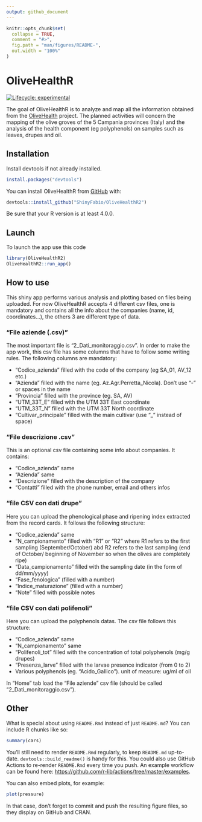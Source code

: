 ---
output: github_document
---

<!-- README.md is generated from README.Rmd. Please edit that file -->

```{r, include = FALSE}
knitr::opts_chunk$set(
  collapse = TRUE,
  comment = "#>",
  fig.path = "man/figures/README-",
  out.width = "100%"
)
```

# OliveHealthR

<!-- badges: start -->
[![Lifecycle: experimental](https://img.shields.io/badge/lifecycle-experimental-orange.svg)](https://www.tidyverse.org/lifecycle/#experimental)
<!-- badges: end -->

The goal of OliveHealthR is to analyze and map all the information obtained from the [OliveHealth](https://olivehealth.it) project. The planned activities will concern the mapping of the olive groves of the 5 Campania provinces (Italy) and the analysis of the health component (eg polyphenols) on samples such as leaves, drupes and oil.

## Installation


Install devtools if not already installed.

``` r
install.packages("devtools")
```

You can install OliveHealthR from [GitHub](https://github.com/ShinyFabio/OliveHealthR2) with:

``` r
devtools::install_github("ShinyFabio/OliveHealthR2")
```
Be sure that your R version is at least 4.0.0.

## Launch

To launch the app use this code


``` r
library(OliveHealthR2)
OliveHealthR2::run_app()
```

## How to use

This shiny app performs various analysis and plotting based on files being uploaded. For now OliveHealthR accepts 4 different csv files, one is mandatory and contains all the info about the companies (name, id, coordinates...), the others 3 are different type of data.

### "File aziende (.csv)"
The most important file is "2_Dati_monitoraggio.csv". In order to make the app work, this csv file has some columns that have to follow some writing rules. The following columns are mandatory:

- "Codice_azienda" filled with the code of the company (eg SA_01, AV_12 etc.)
- "Azienda" filled with the name (eg. Az.Agr.Perretta_Nicola). Don't use "-" or spaces in the name
- "Provincia" filled with the province (eg. SA, AV)
- "UTM_33T_E" filled with the UTM 33T East coordinate
- "UTM_33T_N" filled with the UTM 33T North coordinate
- "Cultivar_principale" filled with the main cultivar (use "_" instead of space)


### "File descrizione .csv"

This is an optional csv file containing some info about companies. It contains:

- "Codice_azienda" same
- "Azienda" same
- "Descrizione" filled with the description of the company
- "Contatti" filled with the phone number, email and others infos


### "file CSV con dati drupe"

Here you can upload the phenological phase and ripening index extracted from the record cards. It follows the following structure:

- "Codice_azienda" same
- "N_campionamento" filled with "R1" or "R2" where R1 refers to the first sampling (September/October) abd R2 refers to the last sampling (end of October/ beginning of November so when the olives are completely ripe)
- "Data_campionamento" filled with the sampling date (in the form of dd/mm/yyyy)
- "Fase_fenologica" (filled with a number)
- "Indice_maturazione" (filled with a number)
- "Note" filled with possible notes

### "file CSV con dati polifenoli"

Here you can upload the polyphenols datas. The csv file follows this structure:

- "Codice_azienda" same
- "N_campionamento" same
- "Polifenoli_tot" filled with the concentration of total polyphenols (mg/g drupes)
- "Presenza_larve" filled with the larvae presence indicator (from 0 to 2)
- Various polyphenols (eg. "Acido_Gallico"). unit of measure: ug/ml of oil












In "Home" tab load the "File aziende" csv file (should be called "2_Dati_monitoraggio.csv"). 

## Other 

What is special about using `README.Rmd` instead of just `README.md`? You can include R chunks like so:

```{r cars}
summary(cars)
```

You'll still need to render `README.Rmd` regularly, to keep `README.md` up-to-date. `devtools::build_readme()` is handy for this. You could also use GitHub Actions to re-render `README.Rmd` every time you push. An example workflow can be found here: <https://github.com/r-lib/actions/tree/master/examples>.

You can also embed plots, for example:

```{r pressure, echo = FALSE}
plot(pressure)
```

In that case, don't forget to commit and push the resulting figure files, so they display on GitHub and CRAN.
